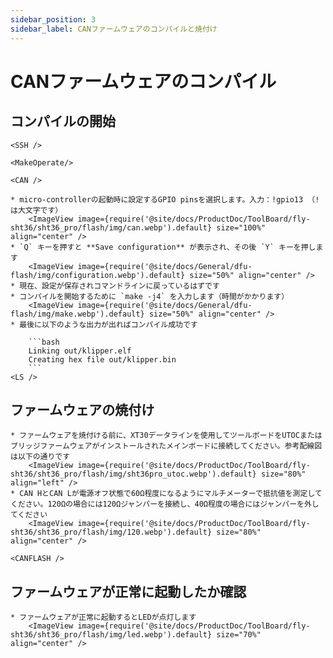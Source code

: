 ```yaml
---
sidebar_position: 3
sidebar_label: CANファームウェアのコンパイルと焼付け
---
```




# CANファームウェアのコンパイル

## コンパイルの開始

    <SSH />

    <MakeOperate/>

    <CAN />

    * micro-controllerの起動時に設定するGPIO pinsを選択します。入力：!gpio13 （!は大文字です）
        <ImageView image={require('@site/docs/ProductDoc/ToolBoard/fly-sht36/sht36_pro/flash/img/can.webp').default} size="100%" align="center" />
    * `Q` キーを押すと **Save configuration** が表示され、その後 `Y` キーを押します
        <ImageView image={require('@site/docs/General/dfu-flash/img/configuration.webp').default} size="50%" align="center" />
    * 現在、設定が保存されコマンドラインに戻っているはずです
    * コンパイルを開始するために `make -j4` を入力します（時間がかかります）
        <ImageView image={require('@site/docs/General/dfu-flash/img/make.webp').default} size="50%" align="center" />
    * 最後に以下のような出力が出ればコンパイル成功です

        ```bash
        Linking out/klipper.elf
        Creating hex file out/klipper.bin
        ```
    <LS />


## ファームウェアの焼付け

    * ファームウェアを焼付ける前に、XT30データラインを使用してツールボードをUTOCまたはブリッジファームウェアがインストールされたメインボードに接続してください。参考配線図は以下の通りです
        <ImageView image={require('@site/docs/ProductDoc/ToolBoard/fly-sht36/sht36_pro/flash/img/sht36pro_utoc.webp').default} size="80%" align="left" />
    * CAN HとCAN Lが電源オフ状態で60Ω程度になるようにマルチメーターで抵抗値を測定してください。120Ωの場合には120Ωジャンパーを接続し、40Ω程度の場合にはジャンパーを外してください
        <ImageView image={require('@site/docs/ProductDoc/ToolBoard/fly-sht36/sht36_pro/flash/img/120.webp').default} size="80%" align="center" />

    <CANFLASH />

## ファームウェアが正常に起動したか確認

    * ファームウェアが正常に起動するとLEDが点灯します
        <ImageView image={require('@site/docs/ProductDoc/ToolBoard/fly-sht36/sht36_pro/flash/img/led.webp').default} size="70%" align="center" />
